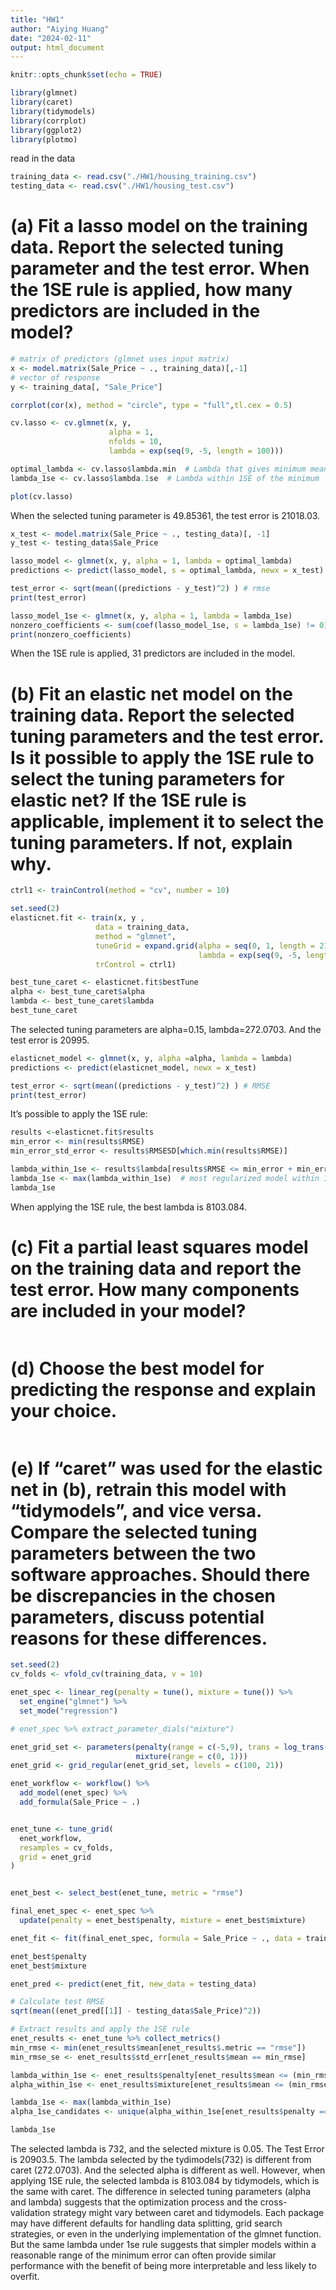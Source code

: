 ```yaml
---
title: "HW1"
author: "Aiying Huang"
date: "2024-02-11"
output: html_document
---
```


```r
knitr::opts_chunk$set(echo = TRUE)
```

```r
library(glmnet)
library(caret)
library(tidymodels)
library(corrplot)
library(ggplot2)
library(plotmo)
```

read in the data
```r
training_data <- read.csv("./HW1/housing_training.csv")
testing_data <- read.csv("./HW1/housing_test.csv")
```

# (a) Fit a lasso model on the training data. Report the selected tuning parameter and the test error. When the 1SE rule is applied, how many predictors are included in the model?

```r
# matrix of predictors (glmnet uses input matrix)
x <- model.matrix(Sale_Price ~ ., training_data)[,-1]
# vector of response
y <- training_data[, "Sale_Price"]

corrplot(cor(x), method = "circle", type = "full",tl.cex = 0.5)
```

```r
cv.lasso <- cv.glmnet(x, y, 
                      alpha = 1, 
                      nfolds = 10,
                      lambda = exp(seq(9, -5, length = 100)))

optimal_lambda <- cv.lasso$lambda.min  # Lambda that gives minimum mean cross-validated error
lambda_1se <- cv.lasso$lambda.1se  # Lambda within 1SE of the minimum
```


```r
plot(cv.lasso)
```
When the selected tuning parameter is 49.85361, the test error is 21018.03.
```r
x_test <- model.matrix(Sale_Price ~ ., testing_data)[, -1]
y_test <- testing_data$Sale_Price

lasso_model <- glmnet(x, y, alpha = 1, lambda = optimal_lambda)
predictions <- predict(lasso_model, s = optimal_lambda, newx = x_test)

test_error <- sqrt(mean((predictions - y_test)^2) ) # rmse
print(test_error)
```


```r
lasso_model_1se <- glmnet(x, y, alpha = 1, lambda = lambda_1se)
nonzero_coefficients <- sum(coef(lasso_model_1se, s = lambda_1se) != 0) - 1  # Subtracting 1 for the intercept
print(nonzero_coefficients)
```

When the 1SE rule is applied, 31 predictors are included in the model.

# (b) Fit an elastic net model on the training data. Report the selected tuning parameters and the test error. Is it possible to apply the 1SE rule to select the tuning parameters for elastic net? If the 1SE rule is applicable, implement it to select the tuning parameters. If not, explain why.

```r
ctrl1 <- trainControl(method = "cv", number = 10)

set.seed(2)
elasticnet.fit <- train(x, y ,
                   data = training_data,
                   method = "glmnet",
                   tuneGrid = expand.grid(alpha = seq(0, 1, length = 21),
                                          lambda = exp(seq(9, -5, length = 100))),
                   trControl = ctrl1)
```
```r
best_tune_caret <- elasticnet.fit$bestTune
alpha <- best_tune_caret$alpha
lambda <- best_tune_caret$lambda
best_tune_caret
```
The selected tuning parameters are alpha=0.15, lambda=272.0703. And the test error is 20995.

```r
elasticnet_model <- glmnet(x, y, alpha =alpha, lambda = lambda)
predictions <- predict(elasticnet_model, newx = x_test)

test_error <- sqrt(mean((predictions - y_test)^2) ) # RMSE
print(test_error)
```

It's possible to apply the 1SE rule:

```r
results <-elasticnet.fit$results
min_error <- min(results$RMSE)
min_error_std_error <- results$RMSESD[which.min(results$RMSE)]
```

```r
lambda_within_1se <- results$lambda[results$RMSE <= min_error + min_error_std_error]
lambda_1se <- max(lambda_within_1se)  # most regularized model within 1SE
lambda_1se
```

When applying the 1SE rule, the best lambda is 8103.084.

# (c) Fit a partial least squares model on the training data and report the test error. How many components are included in your model?

```r

```

# (d) Choose the best model for predicting the response and explain your choice.

```r

```

# (e) If “caret” was used for the elastic net in (b), retrain this model with “tidymodels”, and vice versa. Compare the selected tuning parameters between the two software approaches. Should there be discrepancies in the chosen parameters, discuss potential reasons for these differences.

```r
set.seed(2)
cv_folds <- vfold_cv(training_data, v = 10) 

enet_spec <- linear_reg(penalty = tune(), mixture = tune()) %>% 
  set_engine("glmnet") %>% 
  set_mode("regression")

# enet_spec %>% extract_parameter_dials("mixture")

enet_grid_set <- parameters(penalty(range = c(-5,9), trans = log_trans()),
                            mixture(range = c(0, 1)))
enet_grid <- grid_regular(enet_grid_set, levels = c(100, 21))

enet_workflow <- workflow() %>%
  add_model(enet_spec) %>%
  add_formula(Sale_Price ~ .)


enet_tune <- tune_grid(
  enet_workflow,
  resamples = cv_folds,
  grid = enet_grid
)


enet_best <- select_best(enet_tune, metric = "rmse") 

final_enet_spec <- enet_spec %>% 
  update(penalty = enet_best$penalty, mixture = enet_best$mixture)

enet_fit <- fit(final_enet_spec, formula = Sale_Price ~ ., data = training_data)
```

```r
enet_best$penalty
enet_best$mixture
```

```r
enet_pred <- predict(enet_fit, new_data = testing_data)

# Calculate test RMSE
sqrt(mean((enet_pred[[1]] - testing_data$Sale_Price)^2))
```

```r
# Extract results and apply the 1SE rule
enet_results <- enet_tune %>% collect_metrics()
min_rmse <- min(enet_results$mean[enet_results$.metric == "rmse"])
min_rmse_se <- enet_results$std_err[enet_results$mean == min_rmse]

lambda_within_1se <- enet_results$penalty[enet_results$mean <= (min_rmse + min_rmse_se)]
alpha_within_1se <- enet_results$mixture[enet_results$mean <= (min_rmse + min_rmse_se)]

lambda_1se <- max(lambda_within_1se)
alpha_1se_candidates <- unique(alpha_within_1se[enet_results$penalty == lambda_1se])

lambda_1se 
```


The selected lambda is 732, and the selected mixture is 0.05. The Test Error is 20903.5. The lambda selected by the tydimodels(732) is different from caret (272.0703). And the selected alpha is different as well. However, when applying 1SE rule, the selected lambda is 8103.084 by tidymodels, which is the same with caret. The difference in selected tuning parameters (alpha and lambda) suggests that the optimization process and the cross-validation strategy might vary between caret and tidymodels. Each package may have different defaults for handling data splitting, grid search strategies, or even in the underlying implementation of the glmnet function. But the same lambda under 1se rule suggests that simpler models within a reasonable range of the minimum error can often provide similar performance with the benefit of being more interpretable and less likely to overfit.















